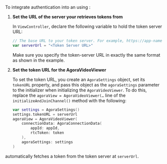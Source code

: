 <PlatformWrapper platform="ios">
        
To integrate authentication into an <Vpl k="CLIENT" /> using <Vg k="UIK" />:

1.  **Set the URL of the server your <Vpl k="CLIENT" /> retrieves tokens from**

    In `ViewController`, declare the following variable to hold the token server URL:

    ``` swift
    // The base URL to your token server. For example, https://app-name.herokuapp.com"
    var serverUrl = "<Token Server URL>"
    ```

    Make sure you specify the token-server URL in exactly the same format as shown in the example.

2.  **Set the token URL for the AgoraVideoViewer**

    To set the token URL, you create an `AgoraSettings` object, set its `tokenURL` property, and pass this object as the `agoraSettings` parameter to the initializer when initializing the `AgoraVideoViewer`. To do this, replace the `agoraView = AgoraVideoViewer(…​` line of the `initializeAndJoinChannel()` method with the following:

    ``` swift
    var settings = AgoraSettings()
    settings.tokenURL = serverUrl
    agoraView = AgoraVideoViewer(
        connectionData: AgoraConnectionData(
            appId: appId,
            rtcToken: token
        ),
        agoraSettings: settings
    )
    ```

<Vg k="COMPANY" /> <Vg k="UIK" /> automatically fetches a token from the token server at `serverUrl`.
</PlatformWrapper>
